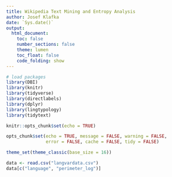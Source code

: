 ---
title: Wikipedia Text Mining and Entropy Analysis
author: Josef Klafka
date: `Sys.date()`
output: 
  html_document:
    toc: false
    number_sections: false
    theme: lumen
    toc_float: false
    code_folding: show 
---

```{r setup, include=FALSE}
# load packages
library(DBI)
library(knitr)
library(tidyverse)
library(directlabels)
library(dplyr)
library(lingtypology)
library(tidytext)

knitr::opts_chunk$set(echo = TRUE)

opts_chunk$set(echo = TRUE, message = FALSE, warning = FALSE, 
               error = FALSE, cache = FALSE, tidy = FALSE)

theme_set(theme_classic(base_size = 16))
```

```{r typology}
data <- read.csv("langvardata.csv")
data[c("language", "perimeter_log")]
```
